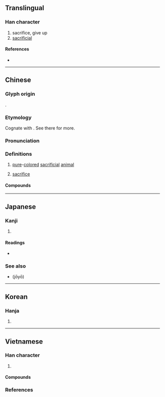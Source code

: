 {{also|犠|牺}}
{{character info}}
==Translingual==
{{Han simplified forms|犧|犠|牺}}

===Han character===
{{Han char|rn=93|rad=牛|as=16|sn=20|four=28553|canj=HQTGS|ids=⿰牜羲}}

# sacrifice, give up
# [[sacrificial]]

====References====
* {{Han ref|kx=0705.090|dkj=20209|dj=1117.350|hdz=31822.040|uh=72A7|ud=29351|bh=C4EB|bd=50411}}

----

==Chinese==
{{zh-forms|s=牺|alt=犠}}

===Glyph origin===
{{Han etym}}
{{Han compound|牛|羲|c1=s|c2=p|t1=ox|ls=psc}}.

===Etymology===
Cognate with {{och-l|儀|ceremony; appearance}}. See there for more.

===Pronunciation===
{{zh-pron
|m=xī
|c=hei1
|h=pfs=;gd=hi1
|md=
|mn=hi
|mn-t=hi1
|w=
|mc=y
|oc=y
|cat=n
}}

===Definitions===
{{zh-hanzi}}

# {{lb|zh|historical}} [[pure]]-[[colored]] [[sacrificial]] [[animal]]
# [[sacrifice]]

====Compounds====
{{zh-der|犧牲|庖犧|伏犧氏|伏犧|犧牲玉帛|犧牲打|犧尊|犧牲酒醴|犧牲品}}

----

==Japanese==
{{ja-kanji forms|犠|犧}}

===Kanji===
{{ja-kanji|grade=|rs=牛16|shin=犠}}

# {{rfdef|ja|sort=牛16}}

====Readings====
* {{ja-readings|on=[[ぎ]] (gi), [[き]] (ki)|kun=[[いけにえ]] (ikenie)}}

===See also===
* {{l|ja|犠}} (jōyō)

----

==Korean==

===Hanja===
{{ko-hanja|hangeul=[[희]], [[사]]|eumhun=|rv=hui, sa|mr=hŭi, sa|y=huy, sa}}

# {{rfdef|ko|sort=牛16}}

----

==Vietnamese==

===Han character===
{{vi-readings|rs=牛16
|hanviet=hy-tvctdhv;hvttd;tchvtd, hi-gdhn
|phienthiet=
|nom=hi-gdhn
}}

# {{han tu form of|hi|certain types of [[sacrifice]]}}

====Compounds====
{{der3|vi
|{{vi-l|犧牲|hi sinh}}
|{{vi-l|伏羲|Phục Hy}}
}}

===References===
<references/>